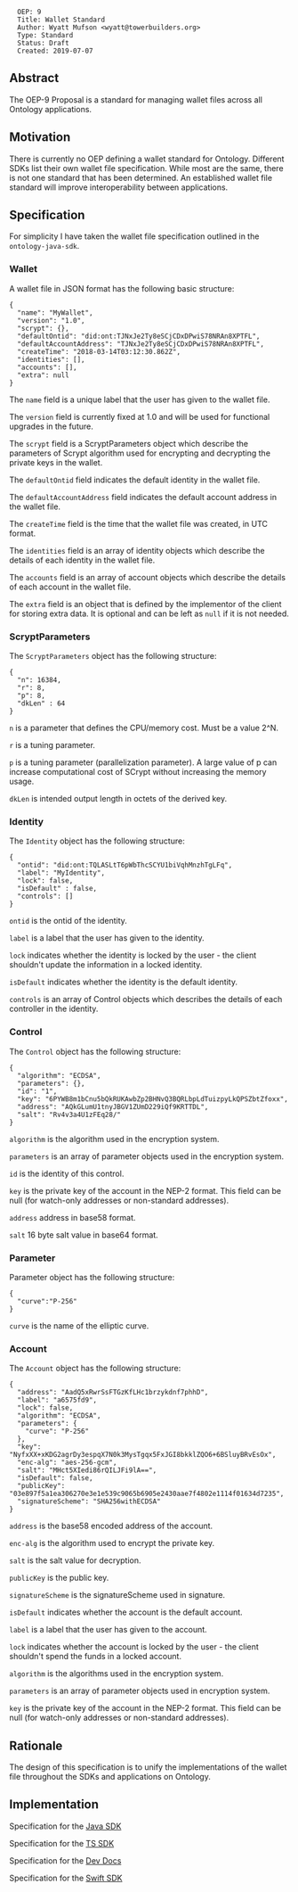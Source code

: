 <pre>
  OEP: 9
  Title: Wallet Standard
  Author: Wyatt Mufson <wyatt@towerbuilders.org>
  Type: Standard
  Status: Draft
  Created: 2019-07-07
</pre>

==Abstract==

The OEP-9 Proposal is a standard for managing wallet files across all Ontology applications.

==Motivation==

There is currently no OEP defining a wallet standard for Ontology.
Different SDKs list their own wallet file specification.
While most are the same, there is not one standard that has been determined.
An established wallet file standard will improve interoperability between applications.

==Specification==

For simplicity I have taken the wallet file specification outlined in the <code>ontology-java-sdk</code>.

===Wallet===

A wallet file in JSON format has the following basic structure:

<pre>
{
  "name": "MyWallet",
  "version": "1.0",
  "scrypt": {},
  "defaultOntid": "did:ont:TJNxJe2Ty8eSCjCDxDPwiS78NRAn8XPTFL",
  "defaultAccountAddress": "TJNxJe2Ty8eSCjCDxDPwiS78NRAn8XPTFL",
  "createTime": "2018-03-14T03:12:30.862Z",
  "identities": [],
  "accounts": [],
  "extra": null
}
</pre>

The <code>name</code> field is a unique label that the user has given to the wallet file.

The <code>version</code> field is currently fixed at 1.0 and will be used for functional upgrades in the future.

The <code>scrypt</code> field is a ScryptParameters object which describe the parameters of Scrypt algorithm used for encrypting and decrypting the private keys in the wallet.

The <code>defaultOntid</code> field indicates the default identity in the wallet file.

The <code>defaultAccountAddress</code> field indicates the default account address in the wallet file.

The <code>createTime</code> field is the time that the wallet file was created, in UTC format.

The <code>identities</code> field is an array of identity objects which describe the details of each identity in the wallet file.

The <code>accounts</code> field is an array of account objects which describe the details of each account in the wallet file.

The <code>extra</code> field is an object that is defined by the implementor of the client for storing extra data.
It is optional and can be left as <code>null</code> if it is not needed.

===ScryptParameters===

The <code>ScryptParameters</code> object has the following structure:

<pre>
{
  "n": 16384,
  "r": 8,
  "p": 8,
  "dkLen" : 64
}
</pre>

<code>n</code> is a parameter that defines the CPU/memory cost.
Must be a value 2^N.

<code>r</code> is a tuning parameter.

<code>p</code> is a tuning parameter (parallelization parameter).
A large value of p can increase computational cost of SCrypt without increasing the memory usage.

<code>dkLen</code> is intended output length in octets of the derived key.

===Identity===

The <code>Identity</code> object has the following structure:

<pre>
{
  "ontid": "did:ont:TQLASLtT6pWbThcSCYU1biVqhMnzhTgLFq",
  "label": "MyIdentity",
  "lock": false,
  "isDefault" : false,
  "controls": []
}
</pre>

<code>ontid</code> is the ontid of the identity.

<code>label</code> is a label that the user has given to the identity.

<code>lock</code> indicates whether the identity is locked by the user - the client shouldn't update the information in a locked identity.

<code>isDefault</code> indicates whether the identity is the default identity.

<code>controls</code> is an array of Control objects which describes the details of each controller in the identity.

===Control===

The <code>Control</code> object has the following structure:

<pre>
{
  "algorithm": "ECDSA",
  "parameters": {},
  "id": "1",
  "key": "6PYWB8m1bCnu5bQkRUKAwbZp2BHNvQ3BQRLbpLdTuizpyLkQPSZbtZfoxx",
  "address": "AQkGLumU1tnyJBGV1ZUmD229iQf9KRTTDL",
  "salt": "Rv4v3a4U1zFEq28/"
}
</pre>

<code>algorithm</code> is the algorithm used in the encryption system.

<code>parameters</code> is an array of parameter objects used in the encryption system.

<code>id</code> is the identity of this control.

<code>key</code> is the private key of the account in the NEP-2 format.
This field can be null (for watch-only addresses or non-standard addresses).

<code>address</code> address in base58 format.

<code>salt</code> 16 byte salt value in base64 format.

===Parameter===

Parameter object has the following structure:

<pre>
{
  "curve":"P-256"
}
</pre>

<code>curve</code> is the name of the elliptic curve.

===Account===

The <code>Account</code> object has the following structure:

<pre>
{
  "address": "AadQ5xRwrSsFTGzKfLHc1brzykdnf7phhD",
  "label": "a6575fd9",
  "lock": false,
  "algorithm": "ECDSA",
  "parameters": {
    "curve": "P-256"
  },
  "key": "NyfxXX+xKDG2agrDy3espqX7N0k3MysTgqx5FxJGI8bkklZQO6+6BSluyBRvEsOx",
  "enc-alg": "aes-256-gcm",
  "salt": "MHct5XIedi86rQILJFi9lA==",
  "isDefault": false,
  "publicKey": "03e897f5a1ea306270e3e1e539c9065b6905e2430aae7f4802e1114f01634d7235",
  "signatureScheme": "SHA256withECDSA"
}
</pre>

<code>address</code> is the base58 encoded address of the account.

<code>enc-alg</code> is the algorithm used to encrypt the private key.

<code>salt</code> is the salt value for decryption.

<code>publicKey</code> is the public key.

<code>signatureScheme</code> is the signatureScheme used in signature.

<code>isDefault</code> indicates whether the account is the default account.

<code>label</code> is a label that the user has given to the account.

<code>lock</code> indicates whether the account is locked by the user - the client shouldn't spend the funds in a locked account.

<code>algorithm</code> is the algorithms used in the encryption system.

<code>parameters</code> is an array of parameter objects used in encryption system.

<code>key</code> is the private key of the account in the NEP-2 format.
This field can be null (for watch-only addresses or non-standard addresses).


==Rationale==

The design of this specification is to unify the implementations of the wallet file throughout the SDKs and applications on Ontology.

==Implementation==

Specification for the [[https://github.com/ontio/ontology-java-sdk/blob/master/docs/en/Wallet_File_Specification_en.md | Java SDK]]

Specification for the [[https://github.com/ontio/ontology-ts-sdk/blob/master/docs/en/Wallet_File_Specification.md | TS SDK]]

Specification for the [[https://dev-docs.ont.io/#/docs-en/SDKs/01-wallet-file-specification | Dev Docs]]

Specification for the [[https://github.com/Ryucoin/neovm-utils/blob/master/docs/ont-wallet.md | Swift SDK]]
